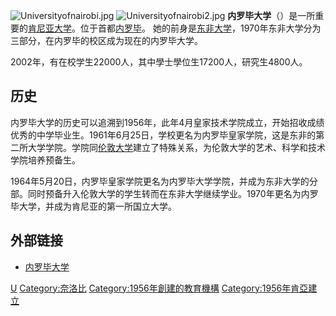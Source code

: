 {{Infobox University
|name            = 内罗毕大学<br>University of Nairobi
|established     = 1956 皇家技术学院<br>1961 内罗毕皇家学院<br>1964 内罗毕大学学院<br>1970 内罗毕大学
|motto           = ''Unitate et Labore''<br>''In Unity and Work''
|image           = 
|type            = 公立大学
|endowment       = 
|undergrad       = 49,488
|postgrad        = 12,424
|chancellor      = Dr. Vijoo Rattansi
|vice_chancellor = Peter Mbithi
|campus          = Urban
|city            = [[内罗毕|内罗毕]]
|affiliations    = [[英联邦大学协会|英联邦大学协会]]
|state           = 
|country         = {{KEN}}
|coor            = {{coord|1|16|47|S|36|49|00|E|type:edu_region:KE|display=inline,title}}
|website         = {{URL|www.uonbi.ac.ke}}
}} 
[[File:Universityofnairobi.jpg|thumb]]
[[File:Universityofnairobi2.jpg|thumb]]
'''内罗毕大学'''（{{lang|en|University of Nairobi}}）是一所重要的[[肯尼亚|肯尼亚]][[大学|大学]]。位于首都[[内罗毕|内罗毕]]。
她的前身是[[东非大学|东非大学]]，1970年东非大学分为三部分，在内罗毕的校区成为现在的内罗毕大学。

2002年，有在校学生22000人，其中學士學位生17200人，研究生4800人。

==历史==
内罗毕大学的历史可以追溯到1956年，此年4月皇家技术学院成立，开始招收成绩优秀的中学毕业生。1961年6月25日，学校更名为内罗毕皇家学院，这是东非的第二所大学学院。学院同[[伦敦大学|伦敦大学]]建立了特殊关系，为伦敦大学的艺术、科学和技术学院培养预备生。

1964年5月20日，内罗毕皇家学院更名为内罗毕大学学院，并成为东非大学的分部。同时预备升入伦敦大学的学生转而在东非大学继续学业。1970年更名为内罗毕大学，并成为肯尼亚的第一所国立大学。

==外部链接==
*[http://www.uonbi.ac.ke 内罗毕大学]{{Wayback|url=http://www.uonbi.ac.ke/ |date=20201203045845 }}

{{肯尼亚大学}}
{{Authority control}}
[[Category:肯尼亚大学|U]]
[[Category:奈洛比|Category:奈洛比]]
[[Category:1956年創建的教育機構|Category:1956年創建的教育機構]]
[[Category:1956年肯亞建立|Category:1956年肯亞建立]]